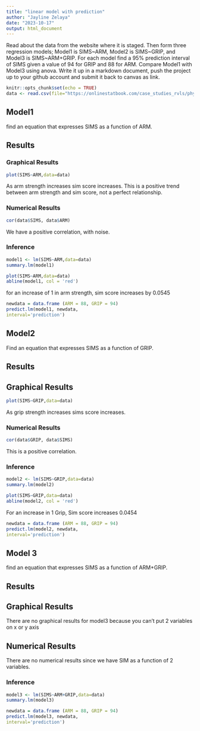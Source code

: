 ```yaml
---
title: "linear model with prediction"
author: "Jayline Zelaya"
date: "2023-10-17"
output: html_document
---
```


Read about the data from the website where it is staged.  Then form three regression models; Model1 is SIMS~ARM, Model2 is SIMS~GRIP, and Model3 is SIMS~ARM+GRIP. For each model find a 95% prediction interval of SIMS given a value of 94  for GRIP and 88 for ARM. Compare Model1 with Model3 using anova. Write it up in a markdown document, push the project up to your github account and submit it back to canvas as link. 


```r
knitr::opts_chunk$set(echo = TRUE)
data <- read.csv(file="https://onlinestatbook.com/case_studies_rvls/physical_strength/data.txt",sep="",header=TRUE)  
```




## Model1
find an equation that expresses SIMS as a function of ARM.


## Results

### Graphical Results

```r
plot(SIMS~ARM,data=data)
```


As arm strength increases sim score increases. This is a positive trend between arm strength and sim score, not a perfect relationship.



### Numerical Results


```r
cor(data$SIMS, data$ARM)
```


We have a positive correlation, with noise.


### Inference


```r
model1 <- lm(SIMS~ARM,data=data)
summary.lm(model1)
```



```r
plot(SIMS~ARM,data=data)
abline(model1, col = 'red')
```


for an increase of 1 in arm strength, sim score increases by 0.0545


```r
newdata = data.frame (ARM = 88, GRIP = 94)
predict.lm(model1, newdata,
interval='prediction')
```





## Model2 

Find an equation that expresses SIMS as a function of GRIP.


## Results


## Graphical Results

```r
plot(SIMS~GRIP,data=data)
```




As grip strength increases sims score increases.


### Numerical Results

```r
cor(data$GRIP, data$SIMS)
```
This is a positive correlation.

### Inference

```r
model2 <- lm(SIMS~GRIP,data=data)
summary.lm(model2)
```




```r
plot(SIMS~GRIP,data=data)
abline(model2, col = 'red')
```


For an increase in 1 Grip, Sim score increases 0.0454


```r
newdata = data.frame (ARM = 88, GRIP = 94)
predict.lm(model2, newdata,
interval='prediction')
```


## Model 3

find an equation that expresses SIMS as a function of ARM+GRIP.

## Results

## Graphical Results

There are no graphical results for model3 because you can't put 2 variables on x or y axis

## Numerical Results


There are no numerical results since we have SIM as a function of 2 variables.


### Inference


```r
model3 <- lm(SIMS~ARM+GRIP,data=data)
summary.lm(model3)
```

```r
newdata = data.frame (ARM = 88, GRIP = 94)
predict.lm(model3, newdata,
interval='prediction')
```
